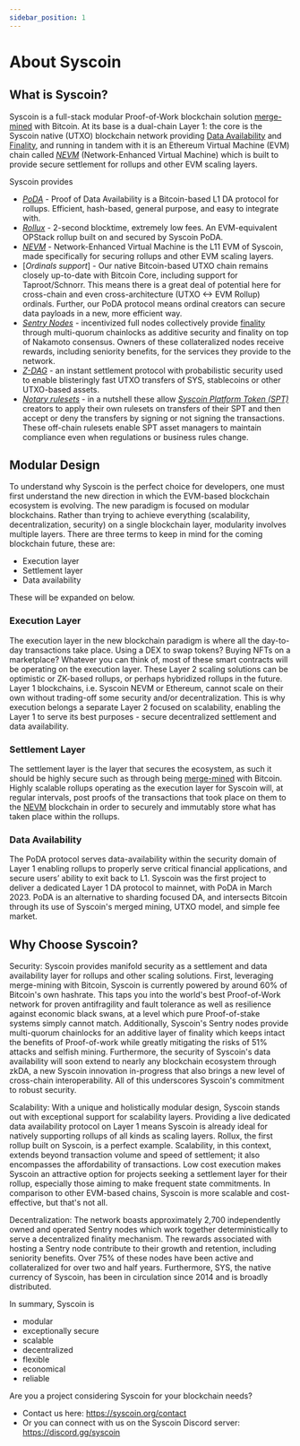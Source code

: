```yaml
---
sidebar_position: 1
---
```

# About Syscoin

## What is Syscoin?

Syscoin is a full-stack modular Proof-of-Work blockchain solution [merge-mined](/docs/tech/merged-mining) with Bitcoin. At its base is a dual-chain Layer 1: the core is the Syscoin native (UTXO) blockchain network providing [Data Availability](/docs/tech/poda) and [Finality](/docs/tech/finality), and running in tandem with it is an Ethereum Virtual Machine (EVM) chain called [*NEVM*](/docs/tech/nevm) (Network-Enhanced Virtual Machine) which is built to provide secure settlement for rollups and other EVM scaling layers.


Syscoin provides

- [*PoDA*](/docs/tech/poda) - Proof of Data Availability is a Bitcoin-based L1 DA protocol for rollups. Efficient, hash-based, general purpose, and easy to integrate with.
- [*Rollux*](/docs/tech/rollux) - 2-second blocktime, extremely low fees. An EVM-equivalent OPStack rollup built on and secured by Syscoin PoDA. 
- [*NEVM*](/docs/tech/nevm) - Network-Enhanced Virtual Machine is the L11 EVM of Syscoin, made specifically for securing rollups and other EVM scaling layers.
- [*Ordinals support*] - Our native Bitcoin-based UTXO chain remains closely up-to-date with Bitcoin Core, including support for Taproot/Schnorr. This means there is a great deal of potential here for cross-chain and even cross-architecture (UTXO <-> EVM Rollup) ordinals. Further, our PoDA protocol means ordinal creators can secure data payloads in a new, more efficient way.
- [*Sentry Nodes*](/docs/tech/sentrynodes) - incentivized full nodes collectively provide [finality](/docs/tech/finality) through multi-quorum chainlocks as additive security and finality on top of Nakamoto consensus. Owners of these collateralized nodes receive rewards, including seniority benefits, for the services they provide to the network.
- [*Z-DAG*](/docs/tech/z-dag) - an instant settlement protocol with probabilistic security used to enable blisteringly fast UTXO transfers of SYS, stablecoins or other UTXO-based assets.
- [*Notary rulesets*](/docs/tech/notary) - in a nutshell these allow [*Syscoin Platform Token (SPT)*](/docs/tech/tokens) creators to apply their own rulesets on transfers of their SPT and then accept or deny the transfers by signing or not signing the transactions. These off-chain rulesets enable SPT asset managers to maintain compliance even when regulations or business rules change.

## Modular Design

To understand why Syscoin is the perfect choice for developers, one must first understand the new direction in which the EVM-based blockchain ecosystem is evolving. The new paradigm is focused on modular blockchains. Rather than trying to achieve everything (scalability, decentralization, security) on a single blockchain layer, modularity involves multiple layers. There are three terms to keep in mind for the coming blockchain future, these are:

- Execution layer
- Settlement layer
- Data availability

These will be expanded on below.

### Execution Layer

The execution layer in the new blockchain paradigm is where all the day-to-day transactions take place. Using a DEX to swap tokens? Buying NFTs on a marketplace? Whatever you can think of, most of these smart contracts will be operating on the execution layer. These Layer 2 scaling solutions can be optimistic or ZK-based rollups, or perhaps hybridized rollups in the future. Layer 1 blockchains, i.e. Syscoin NEVM or Ethereum, cannot scale on their own without trading-off some security and/or decentralization. This is why execution belongs a separate Layer 2 focused on scalability, enabling the Layer 1 to serve its best purposes - secure decentralized settlement and data availability.

### Settlement Layer

The settlement layer is the layer that secures the ecosystem, as such it should be highly secure such as through being [merge-mined](/docs/tech/merged-mining) with Bitcoin. Highly scalable rollups operating as the execution layer for Syscoin will, at regular intervals, post proofs of the transactions that took place on them to the [NEVM](/docs/tech/nevm) blockchain in order to securely and immutably store what has taken place within the rollups.

### Data Availability

The PoDA protocol serves data-availability within the security domain of Layer 1 enabling rollups to properly serve critical financial applications, and secure users’ ability to exit back to L1. Syscoin was the first project to deliver a dedicated Layer 1 DA protocol to mainnet, with PoDA in March 2023. PoDA is an alternative to sharding focused DA, and intersects Bitcoin through its use of Syscoin's merged mining, UTXO model, and simple fee market.



## Why Choose Syscoin?

Security: Syscoin provides manifold security as a settlement and data availability layer for rollups and other scaling solutions. First, leveraging merge-mining with Bitcoin, Syscoin is currently powered by around 60% of Bitcoin's own hashrate. This taps you into the world's best Proof-of-Work network for proven antifragility and fault tolerance as well as resilience against economic black swans, at a level which pure Proof-of-stake systems simply cannot match. Additionally, Syscoin's Sentry nodes provide multi-quorum chainlocks for an additive layer of finality which keeps intact the benefits of Proof-of-work while greatly mitigating the risks of 51% attacks and selfish mining. Furthermore, the security of Syscoin's data availability will soon extend to nearly any blockchain ecosystem through zkDA, a new Syscoin innovation in-progress that also brings a new level of cross-chain interoperability. All of this underscores Syscoin's commitment to robust security.

Scalability: With a unique and holistically modular design, Syscoin stands out with exceptional support for scalability layers. Providing a live dedicated data availability protocol on Layer 1 means Syscoin is already ideal for natively supporting rollups of all kinds as scaling layers. Rollux, the first rollup built on Syscoin, is a perfect example.  Scalability, in this context, extends beyond transaction volume and speed of settlement; it also encompasses the affordability of transactions. Low cost execution makes Syscoin an attractive option for projects seeking a settlement layer for their rollup, especially those aiming to make frequent state commitments. In comparison to other EVM-based chains, Syscoin is more scalable and cost-effective, but that's not all.

Decentralization: The network boasts approximately 2,700 independently owned and operated Sentry nodes which work together deterministically to serve a decentralized finality mechanism. The rewards associated with hosting a Sentry node contribute to their growth and retention, including seniority benefits. Over 75% of these nodes have been active and collateralized for over two and half years. Furthermore, SYS, the native currency of Syscoin, has been in circulation since 2014 and is broadly distributed.

In summary, Syscoin is

- modular
- exceptionally secure
- scalable
- decentralized
- flexible
- economical
- reliable

Are you a project considering Syscoin for your blockchain needs?

- Contact us here: https://syscoin.org/contact
- Or you can connect with us on the Syscoin Discord server: https://discord.gg/syscoin
